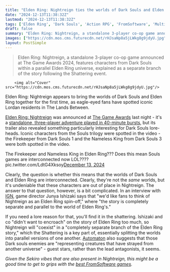 ```yaml
---
title: "Elden Ring: Nightreign ties the worlds of Dark Souls and Elden Ring together for the first time, as iconic Souls characters make their way to a new 'branch' of The Lands Between"
date: "2024-12-13T11:38:32Z"
lastmod: "2024-12-13T11:38:32Z"
tags: ['Elden Ring', 'Dark Souls', 'Action RPG', 'FromSoftware', 'Multiplayer', 'The Game Awards']
draft: false
summary: "Elden Ring: Nightreign, a standalone 3-player co-op game announced at The Game Awards 2024, features characters from Dark Souls within a parallel Elden Ring universe, explained as a separate branch of the story following the Shattering event."
images: ["https://cdn.mos.cms.futurecdn.net/rHJsaNp8a5jLWkg8g9jdyU.jpg"]
layout: PostSimple
---
```

> Elden Ring: Nightreign, a standalone 3-player co-op game announced at The Game Awards 2024, features characters from Dark Souls within a parallel Elden Ring universe, explained as a separate branch of the story following the Shattering event.


        <img alt="Cover" src="https://cdn.mos.cms.futurecdn.net/rHJsaNp8a5jLWkg8g9jdyU.jpg"/>
        
Elden Ring: Nightreign appears to bring the worlds of Dark Souls and Elden Ring together for the first time, as eagle-eyed fans have spotted iconic Lordan residents in The Lands Between.

[Elden Ring: Nightreign](https://www.gamesradar.com/games/action-rpg/elden-ring-nightreign-guide/) was announced at [The Game Awards](https://www.gamesradar.com/news/live/game-awards-2024-everything-announced/) last night - it's a [standalone, three-player adventure played in 40-minute bursts](https://www.gamesradar.com/games/action/fromsoftwares-next-game-is-elden-ring-nightreign-a-standalone-3-player-adventure-coming-2025-so-was-hidetaka-miyazaki-just-kidding-about-no-elden-ring-2/), but its trailer also revealed something particularly interesting for Dark Souls lore-heads. Iconic characters from the Souls trilogy were spotted in the video - the Firekeeper from Dark Souls 1 and the Nameless King from Dark Souls 3 were both spotted in the video.

The Firekeeper and Nameless King in Elden Ring??? Does this mean Souls games are interconnected now LOL???? pic.twitter.com/LdtG4Xksoy[December 13, 2024](https://twitter.com/tfwPhoebe/status/1867383032296222984)

Clearly, the question is whether this means that the worlds of Dark Souls and Elden Ring are interconnected. Clearly, they're not the *same* worlds, but it's undeniable that these characters are out of place in Nightreign. The answer to that question, however, is a bit complicated. In an interview with [IGN](https://www.ign.com/articles/elden-ring-nightreign-fromsoftware-game-director-explains-why-the-spin-off-exists-reveals-whether-george-r-r-martin-was-involved-and-why-fans-shouldnt-call-it-a-live-service), game director Junya Ishizaki says that "we'd like fans to think of Nightreign as an Elden Ring spin-off," where "the story is completely separate and parallel to the world of Elden Ring's."

If you need a lore reason for that, you'll find it in the shattering. Ishizaki and co "didn't want to encroach" on the story of Elden Ring too much, so Nightreign will "coexist" in a "completely separate branch of the Elden Ring story," which the Shattering is a key part of, essentially splitting the worlds into parallel versions of one another. [Automaton](https://automaton-media.com/en/news/elden-ring-nightrein-director-shares-details-about-high-freedom-co-op-play-day-night-game-cycle-and-dark-souls-cameos/) also suggests that those Dark souls enemies are "representing creatures that have strayed from another universe" - guest stars, rather than the lead antagonists, it seems.

*Given the Sekiro vibes that are also present in Nightreign, this might be a good time to get to grips with the *[<em>best FromSoftware games</em>](https://www.gamesradar.com/best-fromsoftware-games/)*.*
        